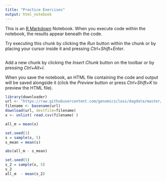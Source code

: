 ---
title: "Practice Exercises"
output: html_notebook
---

This is an [R Markdown](http://rmarkdown.rstudio.com) Notebook. When you execute code within the notebook, the results appear beneath the code. 

Try executing this chunk by clicking the *Run* button within the chunk or by placing your cursor inside it and pressing *Ctrl+Shift+Enter*. 

```{r}

```

Add a new chunk by clicking the *Insert Chunk* button on the toolbar or by pressing *Ctrl+Alt+I*.

When you save the notebook, an HTML file containing the code and output will be saved alongside it (click the *Preview* button or press *Ctrl+Shift+K* to preview the HTML file).
```{r}
library(downloader) 
url <- "https://raw.githubusercontent.com/genomicsclass/dagdata/master/inst/extdata/femaleControlsPopulation.csv"
filename <- basename(url)
download(url, destfile=filename)
x <- unlist( read.csv(filename) )
```

```{r}
all_m = mean(x)
```

```{r}
set.seed(1)
s = sample(x, 5)
s_mean = mean(s)
```



```{r}
abs(all_m - s_mean)
```


```{r}
set.seed(5)
s_2 = sample(x, 5)
s_2
all_m  - mean(s_2)
```

```{r}

```

